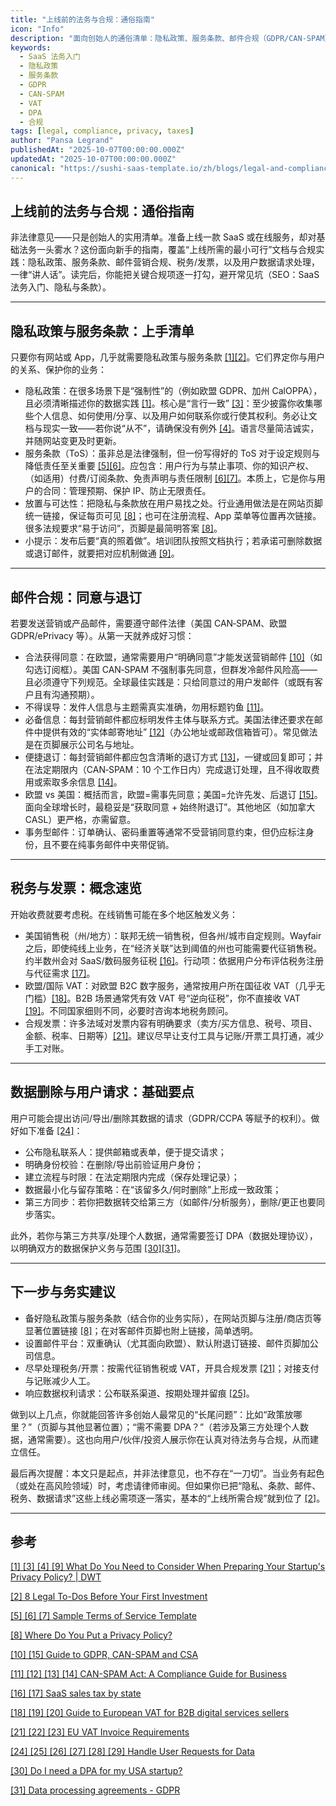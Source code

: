 ```yaml
---
title: "上线前的法务与合规：通俗指南"
icon: "Info"
description: "面向创始人的通俗清单：隐私政策、服务条款、邮件合规（GDPR/CAN‑SPAM）、税务/发票、数据请求与 DPA（数据处理协议）的上线要点。"
keywords:
  - SaaS 法务入门
  - 隐私政策
  - 服务条款
  - GDPR
  - CAN-SPAM
  - VAT
  - DPA
  - 合规
tags: [legal, compliance, privacy, taxes]
author: "Pansa Legrand"
publishedAt: "2025-10-07T00:00:00.000Z"
updatedAt: "2025-10-07T00:00:00.000Z"
canonical: "https://sushi-saas-template.io/zh/blogs/legal-and-compliance-at-launch"
---
```


## 上线前的法务与合规：通俗指南

非法律意见——只是创始人的实用清单。准备上线一款 SaaS 或在线服务，却对基础法务一头雾水？这份面向新手的指南，覆盖“上线所需的最小可行”文档与合规实践：隐私政策、服务条款、邮件营销合规、税务/发票，以及用户数据请求处理，一律“讲人话”。读完后，你能把关键合规项逐一打勾，避开常见坑（SEO：SaaS 法务入门、隐私与条款）。

---

## 隐私政策与服务条款：上手清单

只要你有网站或 App，几乎就需要隐私政策与服务条款 <a href="https://www.dwt.com/blogs/startup-law-blog/2020/09/privacy-policy-for-startups" target="_blank" rel="noopener noreferrer">[1]</a><a href="https://www.techstars.com/blog/advice/8-legal-to-dos-before-your-first-investment" target="_blank" rel="noopener noreferrer">[2]</a>。它们界定你与用户的关系、保护你的业务：

- 隐私政策：在很多场景下是“强制性”的（例如欧盟 GDPR、加州 CalOPPA），且必须清晰描述你的数据实践 <a href="https://www.dwt.com/blogs/startup-law-blog/2020/09/privacy-policy-for-startups" target="_blank" rel="noopener noreferrer">[1]</a>。核心是“言行一致” <a href="https://www.dwt.com/blogs/startup-law-blog/2020/09/privacy-policy-for-startups" target="_blank" rel="noopener noreferrer">[3]</a>：至少披露你收集哪些个人信息、如何使用/分享、以及用户如何联系你或行使其权利。务必让文档与现实一致——若你说“从不”，请确保没有例外 <a href="https://www.dwt.com/blogs/startup-law-blog/2020/09/privacy-policy-for-startups" target="_blank" rel="noopener noreferrer">[4]</a>。语言尽量简洁诚实，并随网站变更及时更新。
- 服务条款（ToS）：虽非总是法律强制，但一份写得好的 ToS 对于设定规则与降低责任至关重要 <a href="https://termly.io/resources/templates/terms-of-service-template/" target="_blank" rel="noopener noreferrer">[5]</a><a href="https://termly.io/resources/templates/terms-of-service-template/" target="_blank" rel="noopener noreferrer">[6]</a>。应包含：用户行为与禁止事项、你的知识产权、（如适用）付费/订阅条款、免责声明与责任限制 <a href="https://termly.io/resources/templates/terms-of-service-template/" target="_blank" rel="noopener noreferrer">[6]</a><a href="https://termly.io/resources/templates/terms-of-service-template/" target="_blank" rel="noopener noreferrer">[7]</a>。本质上，它是你与用户的合同：管理预期、保护 IP、防止无限责任。
- 放置与可达性：把隐私与条款放在用户易找之处。行业通用做法是在网站页脚统一链接，保证每页可见 <a href="https://termly.io/faq/where-do-you-put-a-privacy-policy/" target="_blank" rel="noopener noreferrer">[8]</a>；也可在注册流程、App 菜单等位置再次链接。很多法规要求“易于访问”，页脚是最简明答案 <a href="https://termly.io/faq/where-do-you-put-a-privacy-policy/" target="_blank" rel="noopener noreferrer">[8]</a>。
- 小提示：发布后要“真的照着做”。培训团队按照文档执行；若承诺可删除数据或退订邮件，就要把对应机制做通 <a href="https://www.dwt.com/blogs/startup-law-blog/2020/09/privacy-policy-for-startups" target="_blank" rel="noopener noreferrer">[9]</a>。

---

## 邮件合规：同意与退订

若要发送营销或产品邮件，需要遵守邮件法律（美国 CAN‑SPAM、欧盟 GDPR/ePrivacy 等）。从第一天就养成好习惯：

- 合法获得同意：在欧盟，通常需要用户“明确同意”才能发送营销邮件 <a href="https://emailchef.com/emailchef-academy/guide-to-gdpr-can-spam-and-csa-and-their-differences/" target="_blank" rel="noopener noreferrer">[10]</a>（如勾选订阅框）。美国 CAN‑SPAM 不强制事先同意，但群发冷邮件风险高——且必须遵守下列规范。全球最佳实践是：只给同意过的用户发邮件（或既有客户且有沟通预期）。
- 不得误导：发件人信息与主题需真实准确，勿用标题钓鱼 <a href="https://www.ftc.gov/business-guidance/resources/can-spam-act-compliance-guide-business" target="_blank" rel="noopener noreferrer">[11]</a>。
- 必备信息：每封营销邮件都应标明发件主体与联系方式。美国法律还要求在邮件中提供有效的“实体邮寄地址” <a href="https://www.ftc.gov/business-guidance/resources/can-spam-act-compliance-guide-business" target="_blank" rel="noopener noreferrer">[12]</a>（办公地址或邮政信箱皆可）。常见做法是在页脚展示公司名与地址。
- 便捷退订：每封营销邮件都应包含清晰的退订方式 <a href="https://www.ftc.gov/business-guidance/resources/can-spam-act-compliance-guide-business" target="_blank" rel="noopener noreferrer">[13]</a>，一键或回复即可；并在法定期限内（CAN‑SPAM：10 个工作日内）完成退订处理，且不得收取费用或索取多余信息 <a href="https://www.ftc.gov/business-guidance/resources/can-spam-act-compliance-guide-business" target="_blank" rel="noopener noreferrer">[14]</a>。
- 欧盟 vs 美国：概括而言，欧盟=需事先同意；美国=允许先发、后退订 <a href="https://emailchef.com/emailchef-academy/guide-to-gdpr-can-spam-and-csa-and-their-differences/" target="_blank" rel="noopener noreferrer">[15]</a>。面向全球增长时，最稳妥是“获取同意 + 始终附退订”。其他地区（如加拿大 CASL）更严格，亦需留意。
- 事务型邮件：订单确认、密码重置等通常不受营销同意约束，但仍应标注身份，且不要在纯事务邮件中夹带促销。

---

## 税务与发票：概念速览

开始收费就要考虑税。在线销售可能在多个地区触发义务：

- 美国销售税（州/地方）：联邦无统一销售税，但各州/城市自定规则。Wayfair 之后，即使纯线上业务，在“经济关联”达到阈值的州也可能需要代征销售税。约半数州会对 SaaS/数码服务征税 <a href="https://www.anrok.com/saas-sales-tax-by-state" target="_blank" rel="noopener noreferrer">[16]</a>。行动项：依据用户分布评估税务注册与代征需求 <a href="https://www.anrok.com/saas-sales-tax-by-state" target="_blank" rel="noopener noreferrer">[17]</a>。
- 欧盟/国际 VAT：对欧盟 B2C 数字服务，通常按用户所在国征收 VAT（几乎无门槛）<a href="https://www.taxjar.com/blog/guide-european-vat-b2b-digital-services-sellers" target="_blank" rel="noopener noreferrer">[18]</a>。B2B 场景通常凭有效 VAT 号“逆向征税”，你不直接收 VAT <a href="https://www.taxjar.com/blog/guide-european-vat-b2b-digital-services-sellers" target="_blank" rel="noopener noreferrer">[19]</a>。不同国家细则不同，必要时咨询本地税务顾问。
- 合规发票：许多法域对发票内容有明确要求（卖方/买方信息、税号、项目、金额、税率、日期等）<a href="https://www.taxually.com/blog/eu-vat-invoice-requirements-for-businesses" target="_blank" rel="noopener noreferrer">[21]</a>。建议尽早让支付工具与记账/开票工具打通，减少手工对账。

---

## 数据删除与用户请求：基础要点

用户可能会提出访问/导出/删除其数据的请求（GDPR/CCPA 等赋予的权利）。做好如下准备 <a href="https://www.termsfeed.com/blog/user-requests-data-access-deletion-portability/" target="_blank" rel="noopener noreferrer">[24]</a>：

- 公布隐私联系人：提供邮箱或表单，便于提交请求；
- 明确身份校验：在删除/导出前验证用户身份；
- 建立流程与时限：在法定期限内完成（保存处理记录）；
- 数据最小化与留存策略：在“该留多久/何时删除”上形成一致政策；
- 第三方同步：若你把数据转交给第三方（如邮件/分析服务），删除/更正也要同步落实。

此外，若你与第三方共享/处理个人数据，通常需要签订 DPA（数据处理协议），以明确双方的数据保护义务与范围 <a href="https://www.contractsent.com/do-i-need-a-dpa-for-my-usa-startup/" target="_blank" rel="noopener noreferrer">[30]</a><a href="https://www.rocketlawyer.com/gb/en/business/data-protection-for-businesses/legal-guide/data-processing-agreements" target="_blank" rel="noopener noreferrer">[31]</a>。

---

## 下一步与务实建议

- 备好隐私政策与服务条款（结合你的业务实际），在网站页脚与注册/商店页等显著位置链接 <a href="https://termly.io/faq/where-do-you-put-a-privacy-policy/" target="_blank" rel="noopener noreferrer">[8]</a>；在对客邮件页脚也附上链接，简单透明。
- 设置邮件平台：双重确认（尤其面向欧盟）、默认附退订链接、邮件页脚加公司信息。
- 尽早处理税务/开票：按需代征销售税或 VAT，开具合规发票 <a href="https://www.taxually.com/blog/eu-vat-invoice-requirements-for-businesses" target="_blank" rel="noopener noreferrer">[21]</a>；对接支付与记账减少人工。
- 响应数据权利请求：公布联系渠道、按期处理并留痕 <a href="https://www.termsfeed.com/blog/user-requests-data-access-deletion-portability/" target="_blank" rel="noopener noreferrer">[25]</a>。

做到以上几点，你就能回答许多创始人最常见的“长尾问题”：比如“政策放哪里？”（页脚与其他显著位置）；“需不需要 DPA？”（若涉及第三方处理个人数据，通常需要）。这也向用户/伙伴/投资人展示你在认真对待法务与合规，从而建立信任。

最后再次提醒：本文只是起点，并非法律意见，也不存在“一刀切”。当业务有起色（或处在高风险领域）时，考虑请律师审阅。但如果你已把“隐私、条款、邮件、税务、数据请求”这些上线必需项逐一落实，基本的“上线所需合规”就到位了 <a href="https://www.techstars.com/blog/advice/8-legal-to-dos-before-your-first-investment" target="_blank" rel="noopener noreferrer">[2]</a>。

---

## 参考

<a href="https://www.dwt.com/blogs/startup-law-blog/2020/09/privacy-policy-for-startups" target="_blank" rel="noopener noreferrer">[1] [3] [4] [9] What Do You Need to Consider When Preparing Your Startup's Privacy Policy? | DWT</a>

<a href="https://www.techstars.com/blog/advice/8-legal-to-dos-before-your-first-investment" target="_blank" rel="noopener noreferrer">[2] 8 Legal To-Dos Before Your First Investment</a>

<a href="https://termly.io/resources/templates/terms-of-service-template/" target="_blank" rel="noopener noreferrer">[5] [6] [7] Sample Terms of Service Template</a>

<a href="https://termly.io/faq/where-do-you-put-a-privacy-policy/" target="_blank" rel="noopener noreferrer">[8] Where Do You Put a Privacy Policy?</a>

<a href="https://emailchef.com/emailchef-academy/guide-to-gdpr-can-spam-and-csa-and-their-differences/" target="_blank" rel="noopener noreferrer">[10] [15] Guide to GDPR, CAN-SPAM and CSA</a>

<a href="https://www.ftc.gov/business-guidance/resources/can-spam-act-compliance-guide-business" target="_blank" rel="noopener noreferrer">[11] [12] [13] [14] CAN-SPAM Act: A Compliance Guide for Business</a>

<a href="https://www.anrok.com/saas-sales-tax-by-state" target="_blank" rel="noopener noreferrer">[16] [17] SaaS sales tax by state</a>

<a href="https://www.taxjar.com/blog/guide-european-vat-b2b-digital-services-sellers" target="_blank" rel="noopener noreferrer">[18] [19] [20] Guide to European VAT for B2B digital services sellers</a>

<a href="https://www.taxually.com/blog/eu-vat-invoice-requirements-for-businesses" target="_blank" rel="noopener noreferrer">[21] [22] [23] EU VAT Invoice Requirements</a>

<a href="https://www.termsfeed.com/blog/user-requests-data-access-deletion-portability/" target="_blank" rel="noopener noreferrer">[24] [25] [26] [27] [28] [29] Handle User Requests for Data</a>

<a href="https://www.contractsent.com/do-i-need-a-dpa-for-my-usa-startup/" target="_blank" rel="noopener noreferrer">[30] Do I need a DPA for my USA startup?</a>

<a href="https://www.rocketlawyer.com/gb/en/business/data-protection-for-businesses/legal-guide/data-processing-agreements" target="_blank" rel="noopener noreferrer">[31] Data processing agreements - GDPR</a>

